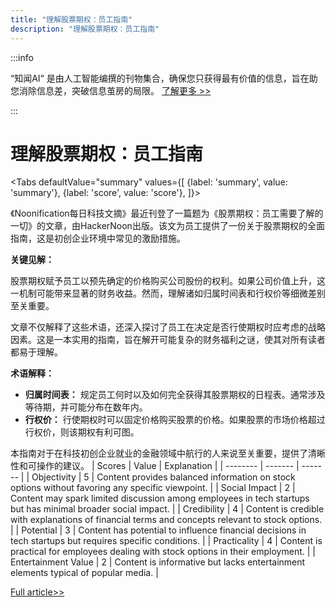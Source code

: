 ```yaml
---
title: "理解股票期权：员工指南"
description: "理解股票期权：员工指南"
---
```



:::info

“知闻AI“ 是由人工智能编撰的刊物集合，确保您只获得最有价值的信息，旨在助您消除信息差，突破信息茧房的局限。  [了解更多 >>](/zh-Hans/docs/guides)

:::

# 理解股票期权：员工指南


<Tabs
	defaultValue="summary"
	values={[
	{label: 'summary', value: 'summary'},
	{label: 'score', value: 'score'},
]}>
<TabItem value="summary">


《Noonification每日科技文摘》最近刊登了一篇题为《股票期权：员工需要了解的一切》的文章，由HackerNoon出版。该文为员工提供了一份关于股票期权的全面指南，这是初创企业环境中常见的激励措施。

**关键见解：**

股票期权赋予员工以预先确定的价格购买公司股份的权利。如果公司价值上升，这一机制可能带来显著的财务收益。然而，理解诸如归属时间表和行权价等细微差别至关重要。

文章不仅解释了这些术语，还深入探讨了员工在决定是否行使期权时应考虑的战略因素。这是一本实用的指南，旨在解开可能复杂的财务福利之谜，使其对所有读者都易于理解。

**术语解释：**

- **归属时间表：** 规定员工何时以及如何完全获得其股票期权的日程表。通常涉及等待期，并可能分布在数年内。
- **行权价：** 行使期权时可以固定价格购买股票的价格。如果股票的市场价格超过行权价，则该期权有利可图。

本指南对于在科技初创企业就业的金融领域中航行的人来说至关重要，提供了清晰性和可操作的建议。
</TabItem>
<TabItem value="score">
	| Scores     | Value   | Explanation |
	| -------- | ------- | ------- |
	| Objectivity  | 5    | Content provides balanced information on stock options without favoring any specific viewpoint.    |
	| Social Impact | 2     | Content may spark limited discussion among employees in tech startups but has minimal broader social impact.    |
	| Credibility    | 4    | Content is credible with explanations of financial terms and concepts relevant to stock options.    |
	| Potential    | 3    | Content has potential to influence financial decisions in tech startups but requires specific conditions.    |
	| Practicality    | 4    | Content is practical for employees dealing with stock options in their employment.    |
	| Entertainment Value    | 2    | Content is informative but lacks entertainment elements typical of popular media.    |
</TabItem>
</Tabs>

[Full article>>](https://hackernoon.com/6-8-2024-noonification?source=rss)
